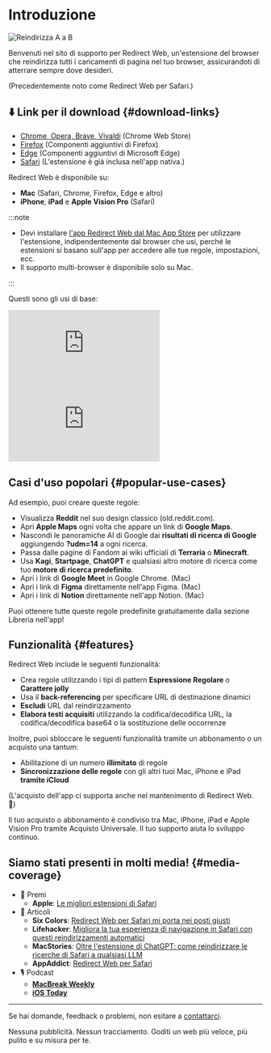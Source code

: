 
# Introduzione

<div style={{display: "flex", flexDirection: "column", alignItems: "flex-start", marginBottom: "25px"}}>
  <img src={useBaseUrl("img/redirect-a-to-b.png")} style={{display: "block", minWidth: "360px", maxWidth: "500px", width: "100%", height: "auto", marginBottom: "25px"}} alt="Reindirizza A a B" />
  <ExtensionStoreLinks />
</div>

Benvenuti nel sito di supporto per Redirect Web, un'estensione del browser che reindirizza tutti i caricamenti di pagina nel tuo browser, assicurandoti di atterrare sempre dove desideri.

(Precedentemente noto come Redirect Web per Safari.)

## ⬇️ Link per il download {#download-links}

- [Chrome, Opera, Brave, Vivaldi](https://chromewebstore.google.com/detail/ffglckbhfbfmdkefdmjbhpnffkcmlhdh) (Chrome Web Store)
- [Firefox](https://addons.mozilla.org/firefox/addon/redirect-web/) (Componenti aggiuntivi di Firefox)
- [Edge](https://microsoftedge.microsoft.com/addons/detail/hmfkakfdccgdpgemaicfgngnmflefpga) (Componenti aggiuntivi di Microsoft Edge)
- [Safari](https://apps.apple.com/app/id1571283503) (L'estensione è già inclusa nell'app nativa.)

Redirect Web è disponibile su:

- **Mac** (Safari, Chrome, Firefox, Edge e altro)
- **iPhone**, **iPad** e **Apple Vision Pro** (Safari)

:::note

- Devi installare [l'app Redirect Web dal Mac App Store](https://apps.apple.com/app/id1571283503) per utilizzare l'estensione, indipendentemente dal browser che usi, perché le estensioni si basano sull'app per accedere alle tue regole, impostazioni, ecc.
- Il supporto multi-browser è disponibile solo su Mac.

:::

Questi sono gli usi di base:

<iframe style={{width:"100%", aspectRatio:"9/16", height:"auto", maxHeight:"60vh", maxWidth:"35vh"}} src="https://www.youtube.com/embed/NaQ5X-v-qJU" title="Video dimostrativo iOS (YouTube)" frameborder="0" allow="accelerometer; autoplay; clipboard-write; encrypted-media; gyroscope; picture-in-picture; web-share" allowfullscreen></iframe>

<iframe style={{width:"100%", aspectRatio:"17/9", height:"auto", maxHeight:"100vh"}} src="https://www.youtube.com/embed/5eU89Gu73SQ" title="Video dimostrativo macOS (YouTube)" frameborder="0" allow="accelerometer; autoplay; clipboard-write; encrypted-media; gyroscope; picture-in-picture; web-share" allowfullscreen></iframe>

## Casi d'uso popolari {#popular-use-cases}

Ad esempio, puoi creare queste regole:

- Visualizza **Reddit** nel suo design classico (old.reddit.com).
- Apri **Apple Maps** ogni volta che appare un link di **Google Maps**.
- Nascondi le panoramiche AI di Google dai **risultati di ricerca di Google** aggiungendo **?udm=14** a ogni ricerca.
- Passa dalle pagine di Fandom ai wiki ufficiali di **Terraria** o **Minecraft**.
- Usa **Kagi**, **Startpage**, **ChatGPT** e qualsiasi altro motore di ricerca come tuo **motore di ricerca predefinito**.
- Apri i link di **Google Meet** in Google Chrome. (Mac)
- Apri i link di **Figma** direttamente nell'app Figma. (Mac)
- Apri i link di **Notion** direttamente nell'app Notion. (Mac)

Puoi ottenere tutte queste regole predefinite gratuitamente dalla sezione Libreria nell'app!

## Funzionalità {#features}

Redirect Web include le seguenti funzionalità:

- Crea regole utilizzando i tipi di pattern **Espressione Regolare** o **Carattere jolly**
- Usa il **back-referencing** per specificare URL di destinazione dinamici
- **Escludi** URL dal reindirizzamento
- **Elabora testi acquisiti** utilizzando la codifica/decodifica URL, la codifica/decodifica base64 o la sostituzione delle occorrenze

Inoltre, puoi sbloccare le seguenti funzionalità tramite un abbonamento o un acquisto una tantum:

- Abilitazione di un numero **illimitato** di regole
- **Sincronizzazione delle regole** con gli altri tuoi Mac, iPhone e iPad **tramite iCloud**

(L'acquisto dell'app ci supporta anche nel mantenimento di Redirect Web. 🙏)

Il tuo acquisto o abbonamento è condiviso tra Mac, iPhone, iPad e Apple Vision Pro tramite Acquisto Universale. Il tuo supporto aiuta lo sviluppo continuo.

## Siamo stati presenti in molti media! {#media-coverage}

* 🏅 Premi
    * **Apple**: [Le migliori estensioni di Safari](https://apps.apple.com/us/story/id1377753262)
* 📰 Articoli
    * **Six Colors**: [Redirect Web per Safari mi porta nei posti giusti](https://sixcolors.com/post/2022/11/redirect-web-for-safari-takes-me-to-the-right-places/)
    * **Lifehacker**: [Migliora la tua esperienza di navigazione in Safari con questi reindirizzamenti automatici](https://lifehacker.com/improve-your-safari-browsing-experience-with-these-auto-1849812013)
    * **MacStories**: [Oltre l'estensione di ChatGPT: come reindirizzare le ricerche di Safari a qualsiasi LLM](https://www.macstories.net/tutorials/beyond-chatgpts-extension-how-to-redirect-safari-searches-to-any-llm/)
    * **AppAddict**: [Redirect Web per Safari](https://appaddict.app/post/redirect-web-for-safari)
* 🎙️ Podcast
    * [**MacBreak Weekly**](https://youtu.be/I251K3L2s88?t=7427)
    * [**iOS Today**](https://youtu.be/cWkwH84b6M4?t=636)

---

Se hai domande, feedback o problemi, non esitare a [contattarci](/contact-us).

Nessuna pubblicità. Nessun tracciamento. Goditi un web più veloce, più pulito e su misura per te.
